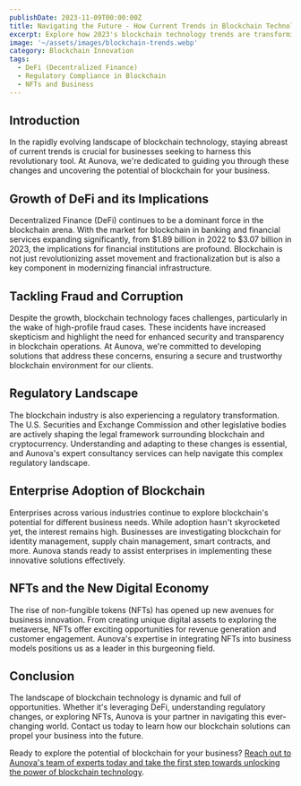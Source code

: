 ```yaml
---
publishDate: 2023-11-09T00:00:00Z
title: Navigating the Future - How Current Trends in Blockchain Technology are Shaping the Business World
excerpt: Explore how 2023's blockchain technology trends are transforming businesses. Dive into DeFi growth, regulatory changes, NFT opportunities, and more with Aunova's expert insights.
image: '~/assets/images/blockchain-trends.webp'
category: Blockchain Innovation
tags:
  - DeFi (Decentralized Finance)
  - Regulatory Compliance in Blockchain
  - NFTs and Business
---
```


## Introduction

In the rapidly evolving landscape of blockchain technology, staying abreast of current trends is crucial for businesses seeking to harness this revolutionary tool. At Aunova, we're dedicated to guiding you through these changes and uncovering the potential of blockchain for your business.

## Growth of DeFi and its Implications

Decentralized Finance (DeFi) continues to be a dominant force in the blockchain arena. With the market for blockchain in banking and financial services expanding significantly, from $1.89 billion in 2022 to $3.07 billion in 2023, the implications for financial institutions are profound. Blockchain is not just revolutionizing asset movement and fractionalization but is also a key component in modernizing financial infrastructure.

## Tackling Fraud and Corruption

Despite the growth, blockchain technology faces challenges, particularly in the wake of high-profile fraud cases. These incidents have increased skepticism and highlight the need for enhanced security and transparency in blockchain operations. At Aunova, we're committed to developing solutions that address these concerns, ensuring a secure and trustworthy blockchain environment for our clients.

## Regulatory Landscape

The blockchain industry is also experiencing a regulatory transformation. The U.S. Securities and Exchange Commission and other legislative bodies are actively shaping the legal framework surrounding blockchain and cryptocurrency. Understanding and adapting to these changes is essential, and Aunova's expert consultancy services can help navigate this complex regulatory landscape.

## Enterprise Adoption of Blockchain

Enterprises across various industries continue to explore blockchain's potential for different business needs. While adoption hasn't skyrocketed yet, the interest remains high. Businesses are investigating blockchain for identity management, supply chain management, smart contracts, and more. Aunova stands ready to assist enterprises in implementing these innovative solutions effectively.

## NFTs and the New Digital Economy

The rise of non-fungible tokens (NFTs) has opened up new avenues for business innovation. From creating unique digital assets to exploring the metaverse, NFTs offer exciting opportunities for revenue generation and customer engagement. Aunova's expertise in integrating NFTs into business models positions us as a leader in this burgeoning field.

## Conclusion

The landscape of blockchain technology is dynamic and full of opportunities. Whether it's leveraging DeFi, understanding regulatory changes, or exploring NFTs, Aunova is your partner in navigating this ever-changing world. Contact us today to learn how our blockchain solutions can propel your business into the future.

Ready to explore the potential of blockchain for your business? [Reach out to Aunova's team of experts today and take the first step towards unlocking the power of blockchain technology](/contact).
